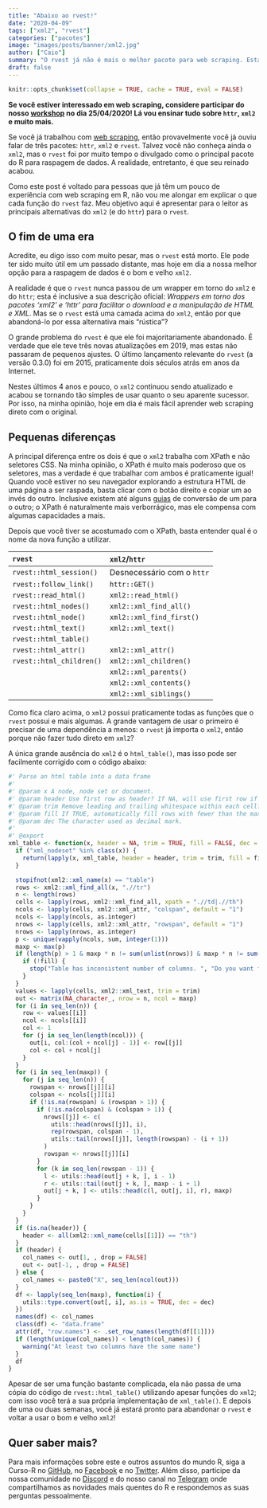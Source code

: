 ```yaml
---
title: "Abaixo ao rvest!"
date: "2020-04-09"
tags: ["xml2", "rvest"]
categories: ["pacotes"]
image: "images/posts/banner/xml2.jpg"
author: ["Caio"]
summary: "O rvest já não é mais o melhor pacote para web scraping. Está na hora de voltar para o xml2!"
draft: false
---
```


```r
knitr::opts_chunk$set(collapse = TRUE, cache = TRUE, eval = FALSE)
```

**Se você estiver interessado em web scraping, considere participar do nosso 
[workshop](https://www.curso-r.com/cursos/web-scraping-2/) no dia 25/04/2020!
Lá vou ensinar tudo sobre `httr`, `xml2` e muito mais.**

Se você já trabalhou com
[web scraping](https://www.curso-r.com/material/webscraping/), então
provavelmente você já ouviu falar de três pacotes: `httr`, `xml2` e `rvest`.
Talvez você não conheça ainda o `xml2`, mas o `rvest` foi por muito tempo o
divulgado como o principal pacote do R para raspagem de dados. A realidade,
entretanto, é que seu reinado acabou.

Como este post é voltado para pessoas que já têm um pouco de experiência com web
scraping em R, não vou me alongar em explicar o que cada função do `rvest` faz.
Meu objetivo aqui é apresentar para o leitor as principais alternativas do
`xml2` (e do `httr`) para o `rvest`.

## O fim de uma era

Acredite, eu digo isso com muito pesar, mas o `rvest` está morto. Ele pode ter
sido muito útil em um passado distante, mas hoje em dia a nossa melhor opção
para a raspagem de dados é o bom e velho `xml2`.

A realidade é que o `rvest` nunca passou de um wrapper em torno do `xml2` e do
`httr`; esta é inclusive a sua descrição oficial: _Wrappers em torno dos pacotes
'xml2' e 'httr' para facilitar o download e a manipulação de HTML e XML_. Mas se
o `rvest` está uma camada acima do `xml2`, então por que abandoná-lo por essa
alternativa mais "rústica"?

O grande problema do `rvest` é que ele foi majoritariamente abandonado. É verdade
que ele teve três novas atualizações em 2019, mas estas não passaram de pequenos
ajustes. O último lançamento relevante do `rvest` (a versão 0.3.0) foi em 2015,
praticamente dois séculos atrás em anos da Internet.

Nestes últimos 4 anos e pouco, o `xml2` continuou sendo atualizado e acabou se
tornando tão simples de usar quanto o seu aparente sucessor. Por isso, na minha
opinião, hoje em dia é mais fácil aprender web scraping direto com o original.

## Pequenas diferenças

A principal diferença entre os dois é que o `xml2` trabalha com XPath e não
seletores CSS. Na minha opinião, o XPath é muito mais poderoso que os seletores,
mas a verdade é que trabalhar com ambos é praticamente igual! Quando você
estiver no seu navegador explorando a estrutura HTML de uma página a ser
raspada, basta clicar com o botão direito e copiar um ao invés do outro.
Inclusive existem até alguns
[guias](https://ghostinspector.com/docs/css-xpath-conversion/) de conversão de
um para o outro; o XPath é naturalmente mais verborrágico, mas ele compensa com
algumas capacidades a mais.

Depois que você tiver se acostumado com o XPath, basta entender qual é o nome
da nova função a utilizar.

| `rvest` | `xml2`/`httr` |
|:-------------|:-------------|
| `rvest::html_session()` | Desnecessário com o `httr` |
| `rvest::follow_link()` | `httr::GET()` |
| `rvest::read_html()` | `xml2::read_html()` |
| `rvest::html_nodes()` | `xml2::xml_find_all()` |
| `rvest::html_node()` | `xml2::xml_find_first()` |
| `rvest::html_text()` | `xml2::xml_text()`
| `rvest::html_table()` |  |
| `rvest::html_attr()` | `xml2::xml_attr()` |
| `rvest::html_children()` | `xml2::xml_children()` |
| | `xml2::xml_parents()` |
| | `xml2::xml_contents()` |
| | `xml2::xml_siblings()` |

Como fica claro acima, o `xml2` possui praticamente todas as funções que o
`rvest` possui e mais algumas. A grande vantagem de usar o primeiro é precisar
de uma dependência a menos: o `rvest` já importa o `xml2`, então porque não
fazer tudo direto em `xml2`?

A única grande ausência do `xml2` é o `html_table()`, mas isso pode ser
facilmente corrigido com o código abaixo:

```r
#' Parse an html table into a data frame
#'
#' @param x A node, node set or document.
#' @param header Use first row as header? If NA, will use first row if it consists of th tags.
#' @param trim Remove leading and trailing whitespace within each cell?
#' @param fill If TRUE, automatically fill rows with fewer than the maximum number of columns with NAs.
#' @param dec The character used as decimal mark.
#'
#' @export
xml_table <- function(x, header = NA, trim = TRUE, fill = FALSE, dec = ".") {
  if ("xml_nodeset" %in% class(x)) {
    return(lapply(x, xml_table, header = header, trim = trim, fill = fill, dec = dec))
  }

  stopifnot(xml2::xml_name(x) == "table")
  rows <- xml2::xml_find_all(x, ".//tr")
  n <- length(rows)
  cells <- lapply(rows, xml2::xml_find_all, xpath = ".//td|.//th")
  ncols <- lapply(cells, xml2::xml_attr, "colspan", default = "1")
  ncols <- lapply(ncols, as.integer)
  nrows <- lapply(cells, xml2::xml_attr, "rowspan", default = "1")
  nrows <- lapply(nrows, as.integer)
  p <- unique(vapply(ncols, sum, integer(1)))
  maxp <- max(p)
  if (length(p) > 1 & maxp * n != sum(unlist(nrows)) & maxp * n != sum(unlist(ncols))) {
    if (!fill) {
      stop("Table has inconsistent number of columns. ", "Do you want fill = TRUE?", call. = FALSE)
    }
  }
  values <- lapply(cells, xml2::xml_text, trim = trim)
  out <- matrix(NA_character_, nrow = n, ncol = maxp)
  for (i in seq_len(n)) {
    row <- values[[i]]
    ncol <- ncols[[i]]
    col <- 1
    for (j in seq_len(length(ncol))) {
      out[i, col:(col + ncol[j] - 1)] <- row[[j]]
      col <- col + ncol[j]
    }
  }
  for (i in seq_len(maxp)) {
    for (j in seq_len(n)) {
      rowspan <- nrows[[j]][i]
      colspan <- ncols[[j]][i]
      if (!is.na(rowspan) & (rowspan > 1)) {
        if (!is.na(colspan) & (colspan > 1)) {
          nrows[[j]] <- c(
            utils::head(nrows[[j]], i),
            rep(rowspan, colspan - 1),
            utils::tail(nrows[[j]], length(rowspan) - (i + 1))
          )
          rowspan <- nrows[[j]][i]
        }
        for (k in seq_len(rowspan - 1)) {
          l <- utils::head(out[j + k, ], i - 1)
          r <- utils::tail(out[j + k, ], maxp - i + 1)
          out[j + k, ] <- utils::head(c(l, out[j, i], r), maxp)
        }
      }
    }
  }
  if (is.na(header)) {
    header <- all(xml2::xml_name(cells[[1]]) == "th")
  }
  if (header) {
    col_names <- out[1, , drop = FALSE]
    out <- out[-1, , drop = FALSE]
  } else {
    col_names <- paste0("X", seq_len(ncol(out)))
  }
  df <- lapply(seq_len(maxp), function(i) {
    utils::type.convert(out[, i], as.is = TRUE, dec = dec)
  })
  names(df) <- col_names
  class(df) <- "data.frame"
  attr(df, "row.names") <- .set_row_names(length(df[[1]]))
  if (length(unique(col_names)) < length(col_names)) {
    warning("At least two columns have the same name")
  }
  df
}
```

Apesar de ser uma função bastante complicada, ela não passa de uma cópia do
código de `rvest::html_table()` utilizando apesar funções do `xml2`; com isso
você terá a sua própria implementação de `xml_table()`. E depois de uma ou duas
semanas, você já estará pronto para abandonar o `rvest` e voltar a usar o bom e
velho `xml2`!

## Quer saber mais?

Para mais informações sobre este e outros assuntos do mundo R, siga a Curso-R
no [GitHub](https://github.com/curso-r), no
[Facebook](https://www.facebook.com/cursodeR/) e no
[Twitter](https://twitter.com/curso_r). Além disso, participe da nossa
comunidade no [Discord](https://discourse.curso-r.com/) e do nosso canal no
[Telegram](https://t.me/r6cursor) onde compartilhamos as novidades mais quentes
do R e respondemos as suas perguntas pessoalmente.
